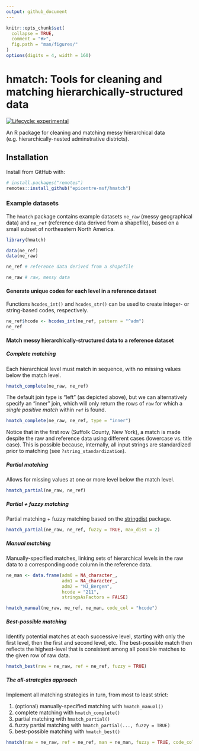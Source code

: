 ```yaml
---
output: github_document
---
```


<!-- README.md is generated from README.Rmd. Please edit that file -->

```r
knitr::opts_chunk$set(
  collapse = TRUE,
  comment = "#>",
  fig.path = "man/figures/"
)
options(digits = 4, width = 160)
```

# hmatch: Tools for cleaning and matching hierarchically-structured data
<!-- badges: start -->
[![Lifecycle: experimental](https://img.shields.io/badge/lifecycle-experimental-orange.svg)](https://www.tidyverse.org/lifecycle/#experimental)
<!-- badges: end -->

An R package for cleaning and matching messy hierarchical data (e.g. hierarchically-nested adminstrative districts).


## Installation

Install from GitHub with:

```r
# install.packages("remotes")
remotes::install_github("epicentre-msf/hmatch")
```

### Example datasets

The `hmatch` package contains example datasets `ne_raw` (messy geographical data) and `ne_ref` (reference data derived from a shapefile), based on a small subset of northeastern North America.

```r
library(hmatch)

data(ne_ref)
data(ne_raw)

ne_ref # reference data derived from a shapefile

ne_raw # raw, messy data
```

#### Generate unique codes for each level in a reference dataset

Functions `hcodes_int()` and `hcodes_str()` can be used to create integer- or
string-based codes, respectively.

```r
ne_ref$hcode <- hcodes_int(ne_ref, pattern = "^adm")
ne_ref
```

#### Match messy hierarchically-structured data to a reference dataset

##### Complete matching

Each hierarchical level must match in sequence, with no missing values below the match level.

```r
hmatch_complete(ne_raw, ne_ref)
```

The default join type is "left" (as depicted above), but we can alternatively specify an "inner" join, which will only
return the rows of `raw` for which a *single positive match* within `ref` is found.

```r
hmatch_complete(ne_raw, ne_ref, type = "inner")
```

Notice that in the first row (Suffolk County, New York), a match is made despite the raw and reference data using different cases (lowercase vs. title case). This is possible because, internally, all input strings are standardized prior to matching (see `?string_standardization`).

##### Partial matching

Allows for missing values at one or more level below the match level.

```r
hmatch_partial(ne_raw, ne_ref)
```

##### Partial + fuzzy matching

Partial matching + fuzzy matching based on the
[stringdist](https://github.com/markvanderloo/stringdist) package.

```r
hmatch_partial(ne_raw, ne_ref, fuzzy = TRUE, max_dist = 2)
```

##### Manual matching

Manually-specified matches, linking sets of hierarchical levels in the raw data
to a corresponding code column in the reference data.

```r
ne_man <- data.frame(adm0 = NA_character_,
                     adm1 = NA_character_,
                     adm2 = "NJ_Bergen",
                     hcode = "211",
                     stringsAsFactors = FALSE)

hmatch_manual(ne_raw, ne_ref, ne_man, code_col = "hcode")
```

##### Best-possible matching

Identify potential matches at each successive level, starting with only the
first level, then the first and second level, etc. The best-possible match then
reflects the highest-level that is consistent among all possible matches to the
given row of raw data.

```r
hmatch_best(raw = ne_raw, ref = ne_ref, fuzzy = TRUE)
```

##### The all-strategies approach

Implement all matching strategies in turn, from most to least strict:

1. (optional) manually-specified matching with `hmatch_manual()`
2. complete matching with `hmatch_complete()`
3. partial matching with `hmatch_partial()`
4. fuzzy partial matching with `hmatch_partial(..., fuzzy = TRUE)`
5. best-possible matching with `hmatch_best()`

```r
hmatch(raw = ne_raw, ref = ne_ref, man = ne_man, fuzzy = TRUE, code_col = "hcode")
```

